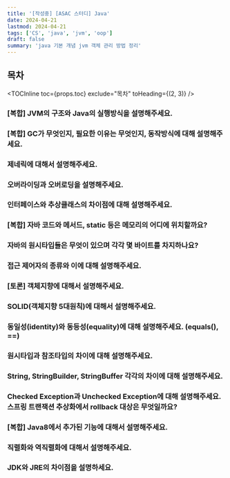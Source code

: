 ```yaml
---
title: '[작성중] [ASAC 스터디] Java'
date: 2024-04-21
lastmod: 2024-04-21
tags: ['CS', 'java', 'jvm', 'oop']
draft: false
summary: 'java 기본 개념 jvm 객체 관리 방법 정리'
---
```


## 목차

<TOCInline toc={props.toc} exclude="목차" toHeading={(2, 3)} />

### [복합] JVM의 구조와 Java의 실행방식을 설명해주세요.

### [복합] GC가 무엇인지, 필요한 이유는 무엇인지, 동작방식에 대해 설명해주세요.

### 제네릭에 대해서 설명해주세요.

### 오버라이딩과 오버로딩을 설명해주세요.

### 인터페이스와 추상클래스의 차이점에 대해 설명해주세요.

### [복합] 자바 코드와 메서드, static 등은 메모리의 어디에 위치할까요?

### 자바의 원시타입들은 무엇이 있으며 각각 몇 바이트를 차지하나요?

### 접근 제어자의 종류와 이에 대해 설명해주세요.

### [토론] 객체지향에 대해서 설명해주세요.

### SOLID(객체지향 5대원칙)에 대해서 설명해주세요.

### 동일성(identity)와 동등성(equality)에 대해 설명해주세요. (equals(), ==)

### 원시타입과 참조타입의 차이에 대해 설명해주세요.

### String, StringBuilder, StringBuffer 각각의 차이에 대해 설명해주세요.

### Checked Exception과 Unchecked Exception에 대해 설명해주세요. 스프링 트랜잭션 추상화에서 rollback 대상은 무엇일까요?

### [복합] Java8에서 추가된 기능에 대해서 설명해주세요.

### 직렬화와 역직렬화에 대해서 설명해주세요.

### JDK와 JRE의 차이점을 설명하세요.
